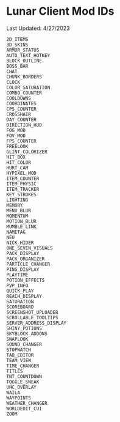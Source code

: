 # Lunar Client Mod IDs
Last Updated: 4/27/2023

~~~~
2D_ITEMS
3D_SKINS
ARMOR_STATUS
AUTO_TEXT_HOTKEY
BLOCK_OUTLINE
BOSS_BAR
CHAT
CHUNK_BORDERS
CLOCK
COLOR_SATURATION
COMBO_COUNTER
COOLDOWNS
COORDINATES
CPS_COUNTER
CROSSHAIR
DAY_COUNTER
DIRECTION_HUD
FOG_MOD
FOV_MOD
FPS_COUNTER
FREELOOK
GLINT_COLORIZER
HIT_BOX
HIT_COLOR
HURT_CAM
HYPIXEL_MOD
ITEM_COUNTER
ITEM_PHYSIC
ITEM_TRACKER
KEY_STROKES
LIGHTING
MEMORY
MENU_BLUR
MOMENTUM
MOTION_BLUR
MUMBLE_LINK
NAMETAG
NEU
NICK_HIDER
ONE_SEVEN_VISUALS
PACK_DISPLAY
PACK_ORGANIZER
PARTICLE_CHANGER
PING_DISPLAY
PLAYTIME
POTION_EFFECTS
PVP_INFO
QUICK_PLAY
REACH_DISPLAY
SATURATION
SCOREBOARD
SCREENSHOT_UPLOADER
SCROLLABLE_TOOLTIPS
SERVER_ADDRESS_DISPLAY
SHINY_POTIONS
SKYBLOCK_ADDONS
SNAPLOOK
SOUND_CHANGER
STOPWATCH
TAB_EDITOR
TEAM_VIEW
TIME_CHANGER
TITLES
TNT_COUNTDOWN
TOGGLE_SNEAK
UHC_OVERLAY
WAILA
WAYPOINTS
WEATHER_CHANGER
WORLDEDIT_CUI
ZOOM
~~~~
